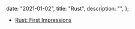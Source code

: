 
  date: "2021-01-02",
  title: "Rust",
  description: "",
};


- [Rust: First Impressions](../blog/rust-first-impressions)
